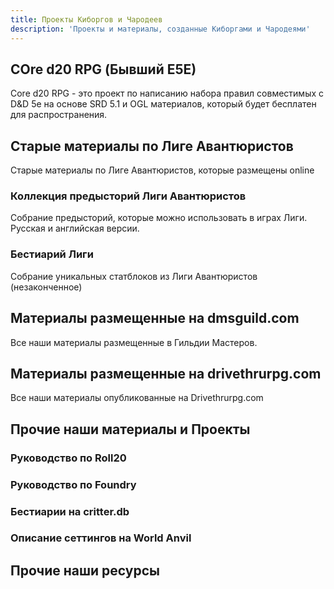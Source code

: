 ```yaml
---
title: Проекты Киборгов и Чародеев
description: 'Проекты и материалы, созданные Киборгами и Чародеями'
---
```


## COre d20 RPG (Бывший E5E)

Core d20 RPG - это проект по написанию набора правил совместимых с D&D 5e на основе SRD 5.1 и OGL материалов, который будет бесплатен для распространения.

## Старые материалы по Лиге Авантюристов

Старые материалы по Лиге Авантюристов, которые размещены online

### Коллекция предысторий Лиги Авантюристов

Собрание предысторий, которые можно использовать в играх Лиги. Русская и английская версии.

### Бестиарий Лиги

Собрание уникальных статблоков из Лиги Авантюристов (незаконченное)

## Материалы размещенные на dmsguild.com

Все наши материалы размещенные в Гильдии Мастеров.

## Материалы размещенные на drivethrurpg.com

Все наши материалы опубликованные на Drivethrurpg.com

## Прочие наши материалы и Проекты

### Руководство по Roll20

### Руководство по Foundry

### Бестиарии на critter.db

### Описание сеттингов на World Anvil

## Прочие наши ресурсы
